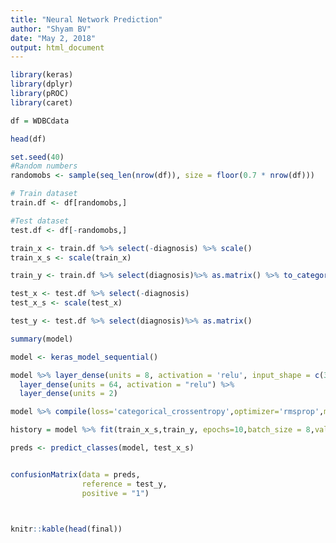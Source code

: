 ```yaml
---
title: "Neural Network Prediction"
author: "Shyam BV"
date: "May 2, 2018"
output: html_document
---
```


```r
library(keras)
library(dplyr)
library(pROC)
library(caret)

df = WDBCdata

head(df)
```



```r
set.seed(40)
#Random numbers
randomobs <- sample(seq_len(nrow(df)), size = floor(0.7 * nrow(df)))

# Train dataset
train.df <- df[randomobs,]

#Test dataset
test.df <- df[-randomobs,]

```


```r


train_x <- train.df %>% select(-diagnosis) %>% scale()
train_x_s <- scale(train_x)

train_y <- train.df %>% select(diagnosis)%>% as.matrix() %>% to_categorical()

test_x <- test.df %>% select(-diagnosis) 
test_x_s <- scale(test_x)

test_y <- test.df %>% select(diagnosis)%>% as.matrix()

summary(model)

```

```r


model <- keras_model_sequential() 

model %>% layer_dense(units = 8, activation = 'relu', input_shape = c(30)) %>% 
  layer_dense(units = 64, activation = "relu") %>%
  layer_dense(units = 2)

model %>% compile(loss='categorical_crossentropy',optimizer='rmsprop',metrics='accuracy')

history = model %>% fit(train_x_s,train_y, epochs=10,batch_size = 8,validation_split = 0.2)


```



```r
preds <- predict_classes(model, test_x_s)


confusionMatrix(data = preds,
                reference = test_y,
                positive = "1")



knitr::kable(head(final))
```







